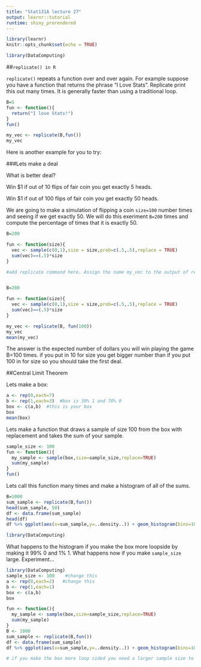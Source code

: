 ```yaml
---
title: "Stat131A lecture 27"
output: learnr::tutorial
runtime: shiny_prerendered
---
```


```r
library(learnr)
knitr::opts_chunk$set(echo = TRUE)
```

```r
library(DataComputing)

```

##`replicate() in R`

`replicate()` repeats a function over and over again.
For example suppose you have a function that returns the phrase "I Love Stats". Replicate print this out many times. It is generally faster than using a traditional loop.

```r
B=5
fun <- function(){
  return("I love Stats!")
}
fun()

my_vec <- replicate(B,fun())
my_vec
```

Here is another example for you to try:

###Lets make a deal

What is better deal?


Win $1 if out of 10 flips of fair coin you get exactly 5 heads.


Win $1 if out of 100 flips of fair coin you get exactly 50 heads.

We are going to make a simulation of flipping a coin `size=100` number times and seeing if we get exactly 50. We will do this exeriment `B=200` times and compute the percentage of times that it is exactly 50.




```r

B=200

fun <- function(size){
  vec <- sample(c(0,1),size = size,prob=c(.5,.5),replace = TRUE)
  sum(vec)==(.5)*size
}

#add replicate command here. Assign the name my_vec to the output of replicate.



```




```r

B=200

fun <- function(size){
  vec <- sample(c(0,1),size = size,prob=c(.5,.5),replace = TRUE)
  sum(vec)==(.5)*size
}

my_vec <- replicate(B, fun(100))
my_vec
mean(my_vec)

```

The answer is the expected number of dollars you will win playing the game B=100 times.
if you put in 10 for size you get bigger number than if you put 100 in for size so you should take the first deal.


##Central Limit Theorem

Lets make a box:
```r
a <- rep(0,each=7)  
b <- rep(1,each=3)  #box is 30% 1 and 70% 0
box <- c(a,b)  #this is your box
box
mean(box)

```

Lets make a function that draws a sample of size 100 from the box with replacement and takes the sum of your sample.

```r
sample_size <- 100
fun <- function(){
  my_sample <- sample(box,size=sample_size,replace=TRUE)
  sum(my_sample)
}  
fun()


```

Lets call this function many times and make a histogram of all of the sums.

```r
B=1000
sum_sample <- replicate(B,fun())
head(sum_sample, 50)
df <- data.frame(sum_sample)
head(df)
df %>% ggplot(aes(x=sum_sample,y=..density..)) + geom_histogram(bins=10)
```



```r
library(DataComputing)

```

What happens to the histogram if you make the box more loopside by making it 99% 0 and 1% 1. What happens now if you make `sample_size` large. Experiment...

```r
library(DataComputing)
sample_size <- 100    #change this
a <- rep(0,each=2)   #change this
b <- rep(1,each=1)   
box <- c(a,b)
box

fun <- function(){
  my_sample <- sample(box,size=sample_size,replace=TRUE)
  sum(my_sample)
}  
B <- 1000
sum_sample <- replicate(B,fun())
df <- data.frame(sum_sample)
df %>% ggplot(aes(x=sum_sample,y=..density..)) + geom_histogram(bins=10)
```

```r
# if you make the box more loop sided you need a larger sample size to get a normal distribution for the sum
```




